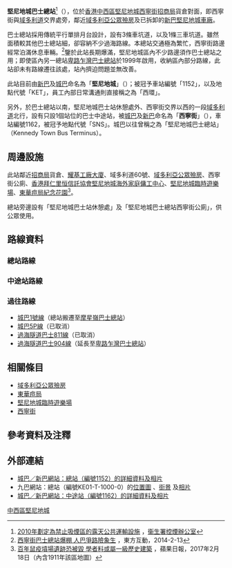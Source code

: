 {{about||位於[[城西道|城西道]]海旁的巴士總站|堅尼地城（卑路乍灣）巴士總站}}
{{Infobox HK Bus terminus
| name = 堅尼地城巴士總站
| engname = Kennedy Town（Sai Ning Street）Bus Terminus
| image = Kennedy Town (Sai Ning Street) Bus Terminus.jpg
| caption = 
| alternative = 堅尼地城巴士總站<br>堅尼地城<br>西寧街
| district = [[中西區_(香港)|中西區]]
| area = [[堅尼地城|堅尼地城]]
| location = [[西寧街|西寧街]][[招商局集團|招商局]]貨倉對面<br>[[域多利道|域多利道]]堅尼地城巴士站休憩處外
| coordinates = {{Coord|22|16|55.3|N|114|7|21.3|E|display=inline,title}}
| opendate = {{start date and age|1968|4|16}}
| terminate = 7
| via = 4
| nearbystreets = [[域多利道|域多利道]]、[[西寧街|西寧街]]
| nearbysights = [[域多利亞公眾殮房|域多利亞公眾殮房]]、[[堅尼地城臨時遊樂場|堅尼地城臨時遊樂場]]
 | bgcolor= blue
 | fontcolor= white
}}
'''堅尼地城巴士總站'''<ref>[http://www.tco.gov.hk/tc_chi/legislation/open_air_ptfs_list.html 2010年劃定為禁止吸煙區的露天公共運輸設施] {{Wayback|url=http://www.tco.gov.hk/tc_chi/legislation/open_air_ptfs_list.html |date=20140222013445 }}，[[衞生署控煙辦公室|衞生署控煙辦公室]]</ref>（{{lang-en|Kennedy Town（Sai Ning Street）Bus Terminus}}），位於[[香港|香港]][[中西區_(香港)|中西區]][[堅尼地城|堅尼地城]][[西寧街|西寧街]][[招商局集團|招商局]]貨倉對面，即西寧街與[[域多利道|域多利道]]交界處旁，鄰近[[域多利亞公眾殮房|域多利亞公眾殮房]]及已拆卸的[[新巴堅尼地城車廠|新巴堅尼地城車廠]]。

巴士總站採用傳統平行單排月台設計，設有3條車坑道，以及1條三車坑道。雖然面積較其他巴士總站細，卻容納不少過海路線。本總站交通極為繁忙，西寧街路邊經常泊滿休息車輛。<ref>[http://m.on.cc/nc/hknews/20140213/20140213201603lc.html 西寧街巴士總站爆棚 人巴爭路險象生] {{webarchive|url=https://web.archive.org/web/20141006135215/http://m.on.cc/nc/hknews/20140213/20140213201603lc.html |date=2014-10-06 }}，東方互動，2014-2-13</ref>鑒於此站長期爆滿，堅尼地城區內不少路邊須作巴士總站之用；即使區內另一總站[[堅尼地城（卑路乍灣）巴士總站|卑路乍灣巴士總站]]於1999年啟用，收納區內部分路線，此站卻未有路線遷往該處，站內擠迫問題並無改善。

此站目前由[[新巴|新巴]]及[[城巴|城巴]]命名為「'''堅尼地城'''」（{{lang-en|Kennedy Town}}）；被冠予車站編號「1152」，以及地點代號「KET」，員工內部日常溝通則直接稱之為「西環」。

另外，於巴士總站以南，堅尼地城巴士站休憩處外、西寧街交界以西的一段[[域多利道|域多利道]]北行，設有只設1個站位的巴士中途站，被[[城巴|城巴]]及[[新巴|新巴]]命名為「'''西寧街'''」（{{lang-en|Sai Ning Street}}），車站編號1162，被冠予地點代號「SNS」。城巴以往曾稱之為「堅尼地城巴士總站」（Kennedy Town Bus Terminus）。

==周邊設施==
此站鄰近[[招商局集團|招商局]]貨倉、[[耀基工廠大廈|耀基工廠大廈]]、域多利道60號、[[域多利亞公眾殮房|域多利亞公眾殮房]]、西寧街公廁、[[香港拜仁里恒信託協會堅尼地城海外家庭傭工中心|香港拜仁里恒信託協會堅尼地城海外家庭傭工中心]]、[[堅尼地城臨時遊樂場|堅尼地城臨時遊樂場]]、[[東華痘局紀念花園|東華痘局紀念花園]]<ref>[http://hk.apple.nextmedia.com/realtime/news/20170218/56318898 百年鼠疫墳場遺跡恐被毀 學者料或屬一級歷史建築] {{Wayback|url=http://hk.apple.nextmedia.com/realtime/news/20170218/56318898 |date=20170608084724 }}，蘋果日報，2017年2月18日（內含1911年該區地圖）</ref>。

總站旁邊設有「堅尼地城巴士站休憩處」及「堅尼地城巴士總站西寧街公廁」，供公眾使用。

==路線資料==
===總站路線===
{{港島巴士簡單列表|5B|5X|10|N8X}}
{{過海隧道巴士簡單列表|101|101X|104}}

===中途站路線===
{{港島巴士簡單列表|1|43M}}
{{過海隧道巴士簡單列表|971|971R}}
{{大嶼山巴士簡單列表|A10|NA10}}

===過往路線===
* [[城巴1號線|城巴1號線]]（總站搬遷至[[摩星嶺巴士總站|摩星嶺巴士總站]]）
* [[城巴5P線|城巴5P線]]（已取消）
* [[過海隧道巴士811線|過海隧道巴士811線]]（已取消）
* [[過海隧道巴士904線|過海隧道巴士904線]]（延長至[[卑路乍灣巴士總站|卑路乍灣巴士總站]]）

==相關條目==
* [[域多利亞公眾殮房|域多利亞公眾殮房]]
* [[東華痘局|東華痘局]]
* [[堅尼地城臨時遊樂場|堅尼地城臨時遊樂場]]
* [[西寧街|西寧街]]

==參考資料及注釋==
<references />
{{reflist}}

==外部連結==
{{commonscat|Kennedy Town Bus Terminus}}
* [http://www.nwstbus.com.hk/routes/busstop.aspx?intLangID=2&stopid=001152 城巴／新巴網站：總站（編號1152）的詳細資料及相片] {{Wayback|url=http://www.nwstbus.com.hk/routes/busstop.aspx?intLangID=2&stopid=001152 |date=20160604111701 }}
* 九巴網站：總站（編號KE01-T-1000-0）的[http://www.kmb.hk/chi/map.php?file=KE01-T-1000-0 位置圖] {{Wayback|url=http://www.kmb.hk/chi/map.php?file=KE01-T-1000-0 |date=20180319084624 }}、[http://www.kmb.hk/chi/streetview.php?file=KE01-T-1000-0 街景] {{Wayback|url=http://www.kmb.hk/chi/streetview.php?file=KE01-T-1000-0 |date=20180319084542 }}及[http://www.kmb.hk/chi/img.php?file=KE01-T-1000-0 相片] {{Wayback|url=http://www.kmb.hk/chi/img.php?file=KE01-T-1000-0 |date=20180319004028 }}
* [http://www.nwstbus.com.hk/routes/busstop.aspx?intLangID=2&stopid=001162 城巴／新巴網站：中途站（編號1162）的詳細資料及相片]

{{Start rail box|鄰接巴士站}}
{{s-inop|[[港島西廢物轉運站|港島西廢物轉運站]]}}
{{s-line|[[域多利道|域多利道]]北行<br>堅尼地城（西寧街）巴士總站||#ADD8E6}}
{{s-inop|[[加多近街臨時花園|加多近街臨時花園]]}}
{{end box}}

{{香港中西區巴士總站列表}}

[[Category:香港公共運輸交匯處|中西區堅尼地城]]